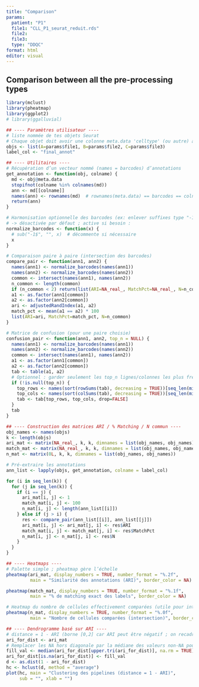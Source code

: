 ```yaml
---
title: "Comparison"
params: 
  patient: "P1"
  file1: "CLL_P1_seurat_reduit.rds"
  file2:
  file3: 
  type: "DDQC"
format: html
editor: visual
---
```


## Comparison between all the pre-processing types

```r
library(mclust)
library(pheatmap)
library(ggplot2)
# library(ggalluvial)

## ---- Paramètres utilisateur ----
# liste nommée de tes objets Seurat
# Chaque objet doit avoir une colonne meta.data 'celltype' (ou autre) avec les labels.
objs <- list(A=params$file1, B=params$file2, C=params$file3)
label_col <- "final_annot"  

## ---- Utilitaires ----
# Récupération d’un vecteur nommé (names = barcodes) d’annotations
get_annotation <- function(obj, colname) {
  md <- obj@meta.data
  stopifnot(colname %in% colnames(md))
  ann <- md[[colname]]
  names(ann) <- rownames(md)  # rownames(meta.data) == barcodes == colnames(obj)
  return(ann)
}

# Harmonisation optionnelle des barcodes (ex: enlever suffixes type "-1")
# -> désactivée par défaut ; active si besoin :
normalize_barcodes <- function(x) {
  # sub("-1$", "", x)  # décommente si nécessaire
  x
}

# Comparaison paire à paire (intersection des barcodes)
compare_pair <- function(ann1, ann2) {
  names(ann1) <- normalize_barcodes(names(ann1))
  names(ann2) <- normalize_barcodes(names(ann2))
  common <- intersect(names(ann1), names(ann2))
  n_common <- length(common)
  if (n_common < 2) return(list(ARI=NA_real_, MatchPct=NA_real_, N=n_common))
  a1 <- as.factor(ann1[common])
  a2 <- as.factor(ann2[common])
  ari <- adjustedRandIndex(a1, a2)
  match_pct <- mean(a1 == a2) * 100
  list(ARI=ari, MatchPct=match_pct, N=n_common)
}

# Matrice de confusion (pour une paire choisie)
confusion_pair <- function(ann1, ann2, top_n = NULL) {
  names(ann1) <- normalize_barcodes(names(ann1))
  names(ann2) <- normalize_barcodes(names(ann2))
  common <- intersect(names(ann1), names(ann2))
  a1 <- as.factor(ann1[common])
  a2 <- as.factor(ann2[common])
  tab <- table(a1, a2)
  # Optionnel : garder seulement les top_n lignes/colonnes les plus fréquentes
  if (!is.null(top_n)) {
    top_rows <- names(sort(rowSums(tab), decreasing = TRUE))[seq_len(min(top_n, nrow(tab)))]
    top_cols <- names(sort(colSums(tab), decreasing = TRUE))[seq_len(min(top_n, ncol(tab)))]
    tab <- tab[top_rows, top_cols, drop=FALSE]
  }
  tab
}

## ---- Construction des matrices ARI / % Matching / N commun ----
obj_names <- names(objs)
k <- length(objs)
ari_mat <- matrix(NA_real_, k, k, dimnames = list(obj_names, obj_names))
match_mat <- matrix(NA_real_, k, k, dimnames = list(obj_names, obj_names))
n_mat <- matrix(0L, k, k, dimnames = list(obj_names, obj_names))

# Pré-extraire les annotations
ann_list <- lapply(objs, get_annotation, colname = label_col)

for (i in seq_len(k)) {
  for (j in seq_len(k)) {
    if (i == j) {
      ari_mat[i, j] <- 1
      match_mat[i, j] <- 100
      n_mat[i, j] <- length(ann_list[[i]])
    } else if (j > i) {
      res <- compare_pair(ann_list[[i]], ann_list[[j]])
      ari_mat[i, j] <- ari_mat[j, i] <- res$ARI
      match_mat[i, j] <- match_mat[j, i] <- res$MatchPct
      n_mat[i, j] <- n_mat[j, i] <- res$N
    }
  }
}

## ---- Heatmaps ----
# Palette simple ; pheatmap gère l’échelle
pheatmap(ari_mat, display_numbers = TRUE, number_format = "%.2f",
         main = "Similarité des annotations (ARI)", border_color = NA)

pheatmap(match_mat, display_numbers = TRUE, number_format = "%.1f",
         main = "% de matching exact des labels", border_color = NA)

# Heatmap du nombre de cellules effectivement comparées (utile pour interpréter)
pheatmap(n_mat, display_numbers = TRUE, number_format = "%.0f",
         main = "Nombre de cellules comparées (intersection)", border_color = NA)

## ---- Dendrogramme basé sur ARI ----
# distance = 1 - ARI (borne [0,2] car ARI peut être négatif ; on recadre les NA)
ari_for_dist <- ari_mat
# Remplacer les NA hors diagonale par la médiane des valeurs non-NA pour stabilité
fill_val <- median(ari_for_dist[upper.tri(ari_for_dist)], na.rm = TRUE)
ari_for_dist[is.na(ari_for_dist)] <- fill_val
d <- as.dist(1 - ari_for_dist)
hc <- hclust(d, method = "average")
plot(hc, main = "Clustering des pipelines (distance = 1 - ARI)",
     sub = "", xlab = "")


```
